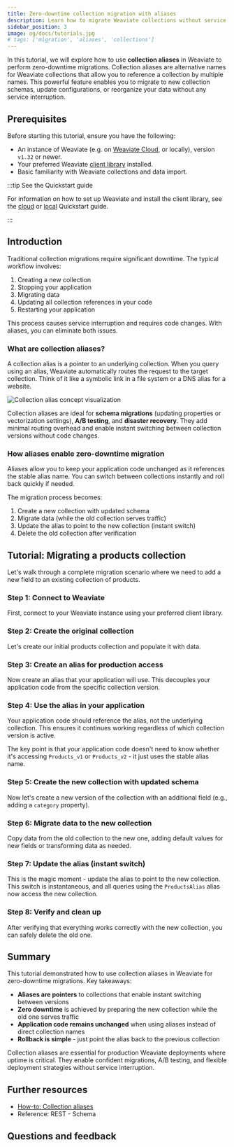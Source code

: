 ```yaml
---
title: Zero-downtime collection migration with aliases
description: Learn how to migrate Weaviate collections without service interruption using aliases
sidebar_position: 3
image: og/docs/tutorials.jpg
# tags: ['migration', 'aliases', 'collections']
---
```



In this tutorial, we will explore how to use **collection aliases** in Weaviate to perform zero-downtime migrations. Collection aliases are alternative names for Weaviate collections that allow you to reference a collection by multiple names. This powerful feature enables you to migrate to new collection schemas, update configurations, or reorganize your data without any service interruption.

## Prerequisites

Before starting this tutorial, ensure you have the following:

- An instance of Weaviate (e.g. on [Weaviate Cloud](https://console.weaviate.cloud), or locally), version `v1.32` or newer.
- Your preferred Weaviate [client library](../client-libraries/index.mdx) installed.
- Basic familiarity with Weaviate collections and data import.

:::tip See the Quickstart guide

For information on how to set up Weaviate and install the client library, see the [cloud](../quickstart/index.md) or [local](../quickstart/local.md) Quickstart guide.

:::

## Introduction

Traditional collection migrations require significant downtime. The typical workflow involves:

1. Creating a new collection
2. Stopping your application
3. Migrating data
4. Updating all collection references in your code
5. Restarting your application

This process causes service interruption and requires code changes. With aliases, you can eliminate both issues.

### What are collection aliases?

A collection alias is a pointer to an underlying collection. When you query using an alias, Weaviate automatically routes the request to the target collection. Think of it like a symbolic link in a file system or a DNS alias for a website.

![Collection alias concept visualization](./_includes/collection_alias_tutorial.png "Collection alias concept visualization")

Collection aliases are ideal for **schema migrations** (updating properties or vectorization settings), **A/B testing**, and **disaster recovery**. They add minimal routing overhead and enable instant switching between collection versions without code changes.


<CollectionAliasUsage />

### How aliases enable zero-downtime migration

Aliases allow you to keep your application code unchanged as it references the stable alias name. You can switch between collections instantly and roll back quickly if needed.

The migration process becomes:

1. Create a new collection with updated schema
2. Migrate data (while the old collection serves traffic)
3. Update the alias to point to the new collection (instant switch)
4. Delete the old collection after verification

## Tutorial: Migrating a products collection

Let's walk through a complete migration scenario where we need to add a new field to an existing collection of products.

### Step 1: Connect to Weaviate

First, connect to your Weaviate instance using your preferred client library.

<Tabs className="code" groupId="languages">
  <TabItem value="py" label="Python">
    <FilteredTextBlock
      text={PyCode}
      startMarker="# START ConnectToWeaviate"
      endMarker="# END ConnectToWeaviate"
      language="py"
    />
  </TabItem>
  <TabItem value="ts" label="JavaScript/TypeScript">
    <FilteredTextBlock
      text={TSCode}
      startMarker="// START ConnectToWeaviate"
      endMarker="// END ConnectToWeaviate"
      language="ts"
    />
  </TabItem>
  <TabItem value="go" label="Go">
    <FilteredTextBlock
      text={GoCode}
      startMarker="// START ConnectToWeaviate"
      endMarker="// END ConnectToWeaviate"
      language="go"
    />
  </TabItem>
  <TabItem value="java6" label="Java v6 (Beta)">
    <FilteredTextBlock
      text={JavaV6Code}
      startMarker="// START ConnectToWeaviate"
      endMarker="// END ConnectToWeaviate"
      language="java"
    />
  </TabItem>
  <TabItem value="java" label="Java">
    <FilteredTextBlock
      text={JavaCode}
      startMarker="// START ConnectToWeaviate"
      endMarker="// END ConnectToWeaviate"
      language="java"
    />
  </TabItem>
  <TabItem value="csharp" label="C# (Beta)">
    <FilteredTextBlock
      text={CSharpCode}
      startMarker="// START ConnectToWeaviate"
      endMarker="// END ConnectToWeaviate"
      language="csharp"
    />
  </TabItem>
</Tabs>

### Step 2: Create the original collection

Let's create our initial products collection and populate it with data.

<Tabs className="code" groupId="languages">
  <TabItem value="py" label="Python">
    <FilteredTextBlock
      text={PyCode}
      startMarker="# START Step1CreateOriginal"
      endMarker="# END Step1CreateOriginal"
      language="py"
    />
  </TabItem>
  <TabItem value="ts" label="JavaScript/TypeScript">
    <FilteredTextBlock
      text={TSCode}
      startMarker="// START Step1CreateOriginal"
      endMarker="// END Step1CreateOriginal"
      language="ts"
    />
  </TabItem>
  <TabItem value="go" label="Go">
    <FilteredTextBlock
      text={GoCode}
      startMarker="// START Step1CreateOriginal"
      endMarker="// END Step1CreateOriginal"
      language="go"
    />
  </TabItem>
  <TabItem value="java6" label="Java v6 (Beta)">
    <FilteredTextBlock
      text={JavaV6Code}
      startMarker="// START Step1CreateOriginal"
      endMarker="// END Step1CreateOriginal"
      language="java"
    />
  </TabItem>
  <TabItem value="java" label="Java">
    <FilteredTextBlock
      text={JavaCode}
      startMarker="// START Step1CreateOriginal"
      endMarker="// END Step1CreateOriginal"
      language="java"
    />
  </TabItem>
  <TabItem value="csharp" label="C# (Beta)">
    <FilteredTextBlock
      text={CSharpCode}
      startMarker="// START Step1CreateOriginal"
      endMarker="// END Step1CreateOriginal"
      language="csharp"
    />
  </TabItem>
</Tabs>

### Step 3: Create an alias for production access

Now create an alias that your application will use. This decouples your application code from the specific collection version.

<Tabs className="code" groupId="languages">
  <TabItem value="py" label="Python">
    <FilteredTextBlock
      text={PyCode}
      startMarker="# START Step2CreateAlias"
      endMarker="# END Step2CreateAlias"
      language="py"
    />
  </TabItem>
  <TabItem value="ts" label="JavaScript/TypeScript">
    <FilteredTextBlock
      text={TSCode}
      startMarker="// START Step2CreateAlias"
      endMarker="// END Step2CreateAlias"
      language="ts"
    />
  </TabItem>
  <TabItem value="go" label="Go">
    <FilteredTextBlock
      text={GoCode}
      startMarker="// START Step2CreateAlias"
      endMarker="// END Step2CreateAlias"
      language="go"
    />
  </TabItem>
  <TabItem value="java6" label="Java v6 (Beta)">
    <FilteredTextBlock
      text={JavaV6Code}
      startMarker="// START Step2CreateAlias"
      endMarker="// END Step2CreateAlias"
      language="java"
    />
  </TabItem>
  <TabItem value="java" label="Java">
    <FilteredTextBlock
      text={JavaCode}
      startMarker="// START Step2CreateAlias"
      endMarker="// END Step2CreateAlias"
      language="java"
    />
  </TabItem>
  <TabItem value="csharp" label="C# (Beta)">
    <FilteredTextBlock
      text={CSharpCode}
      startMarker="// START Step2CreateAlias"
      endMarker="// END Step2CreateAlias"
      language="csharp"
    />
  </TabItem>
</Tabs>

### Step 4: Use the alias in your application

Your application code should reference the alias, not the underlying collection. This ensures it continues working regardless of which collection version is active.

<Tabs className="code" groupId="languages">
  <TabItem value="py" label="Python">
    <FilteredTextBlock
      text={PyCode}
      startMarker="# START MigrationUseAlias"
      endMarker="# END MigrationUseAlias"
      language="py"
    />
  </TabItem>
  <TabItem value="ts" label="JavaScript/TypeScript">
    <FilteredTextBlock
      text={TSCode}
      startMarker="// START MigrationUseAlias"
      endMarker="// END MigrationUseAlias"
      language="ts"
    />
  </TabItem>
  <TabItem value="go" label="Go">
    <FilteredTextBlock
      text={GoCode}
      startMarker="// START MigrationUseAlias"
      endMarker="// END MigrationUseAlias"
      language="go"
    />
  </TabItem>
  <TabItem value="java6" label="Java v6 (Beta)">
    <FilteredTextBlock
      text={JavaV6Code}
      startMarker="// START MigrationUseAlias"
      endMarker="// END MigrationUseAlias"
      language="java"
    />
  </TabItem>
  <TabItem value="java" label="Java">
    <FilteredTextBlock
      text={JavaCode}
      startMarker="// START MigrationUseAlias"
      endMarker="// END MigrationUseAlias"
      language="java"
    />
  </TabItem>
  <TabItem value="csharp" label="C# (Beta)">
    <FilteredTextBlock
      text={CSharpCode}
      startMarker="// START MigrationUseAlias"
      endMarker="// END MigrationUseAlias"
      language="csharp"
    />
  </TabItem>
</Tabs>

The key point is that your application code doesn't need to know whether it's accessing `Products_v1` or `Products_v2` - it just uses the stable alias name.

### Step 5: Create the new collection with updated schema

Now let's create a new version of the collection with an additional field (e.g., adding a `category` property).

<Tabs className="code" groupId="languages">
  <TabItem value="py" label="Python">
    <FilteredTextBlock
      text={PyCode}
      startMarker="# START Step3NewCollection"
      endMarker="# END Step3NewCollection"
      language="py"
    />
  </TabItem>
  <TabItem value="ts" label="JavaScript/TypeScript">
    <FilteredTextBlock
      text={TSCode}
      startMarker="// START Step3NewCollection"
      endMarker="// END Step3NewCollection"
      language="ts"
    />
  </TabItem>
  <TabItem value="go" label="Go">
    <FilteredTextBlock
      text={GoCode}
      startMarker="// START Step3NewCollection"
      endMarker="// END Step3NewCollection"
      language="go"
    />
  </TabItem>
  <TabItem value="java6" label="Java v6 (Beta)">
    <FilteredTextBlock
      text={JavaV6Code}
      startMarker="// START Step3NewCollection"
      endMarker="// END Step3NewCollection"
      language="java"
    />
  </TabItem>
  <TabItem value="java" label="Java">
    <FilteredTextBlock
      text={JavaCode}
      startMarker="// START Step3NewCollection"
      endMarker="// END Step3NewCollection"
      language="java"
    />
  </TabItem>
  <TabItem value="csharp" label="C# (Beta)">
    <FilteredTextBlock
      text={CSharpCode}
      startMarker="// START Step3NewCollection"
      endMarker="// END Step3NewCollection"
      language="csharp"
    />
  </TabItem>
</Tabs>

### Step 6: Migrate data to the new collection

Copy data from the old collection to the new one, adding default values for new fields or transforming data as needed.

<Tabs className="code" groupId="languages">
  <TabItem value="py" label="Python">
    <FilteredTextBlock
      text={PyCode}
      startMarker="# START Step4MigrateData"
      endMarker="# END Step4MigrateData"
      language="py"
    />
  </TabItem>
  <TabItem value="ts" label="JavaScript/TypeScript">
    <FilteredTextBlock
      text={TSCode}
      startMarker="// START Step4MigrateData"
      endMarker="// END Step4MigrateData"
      language="ts"
    />
  </TabItem>
  <TabItem value="go" label="Go">
    <FilteredTextBlock
      text={GoCode}
      startMarker="// START Step4MigrateData"
      endMarker="// END Step4MigrateData"
      language="go"
    />
  </TabItem>
  <TabItem value="java6" label="Java v6 (Beta)">
    <FilteredTextBlock
      text={JavaV6Code}
      startMarker="// START Step4MigrateData"
      endMarker="// END Step4MigrateData"
      language="java"
    />
  </TabItem>
  <TabItem value="java" label="Java">
    <FilteredTextBlock
      text={JavaCode}
      startMarker="// START Step4MigrateData"
      endMarker="// END Step4MigrateData"
      language="java"
    />
  </TabItem>
  <TabItem value="csharp" label="C# (Beta)">
    <FilteredTextBlock
      text={CSharpCode}
      startMarker="// START Step4MigrateData"
      endMarker="// END Step4MigrateData"
      language="csharp"
    />
  </TabItem>
</Tabs>

### Step 7: Update the alias (instant switch)

This is the magic moment - update the alias to point to the new collection. This switch is instantaneous, and all queries using the `ProductsAlias` alias now access the new collection.

<Tabs className="code" groupId="languages">
  <TabItem value="py" label="Python">
    <FilteredTextBlock
      text={PyCode}
      startMarker="# START Step5UpdateAlias"
      endMarker="# END Step5UpdateAlias"
      language="py"
    />
  </TabItem>
  <TabItem value="ts" label="JavaScript/TypeScript">
    <FilteredTextBlock
      text={TSCode}
      startMarker="// START Step5UpdateAlias"
      endMarker="// END Step5UpdateAlias"
      language="ts"
    />
  </TabItem>
  <TabItem value="go" label="Go">
    <FilteredTextBlock
      text={GoCode}
      startMarker="// START Step5UpdateAlias"
      endMarker="// END Step5UpdateAlias"
      language="go"
    />
  </TabItem>
  <TabItem value="java6" label="Java v6 (Beta)">
    <FilteredTextBlock
      text={JavaV6Code}
      startMarker="// START Step5UpdateAlias"
      endMarker="// END Step5UpdateAlias"
      language="java"
    />
  </TabItem>
  <TabItem value="java" label="Java">
    <FilteredTextBlock
      text={JavaCode}
      startMarker="// START Step5UpdateAlias"
      endMarker="// END Step5UpdateAlias"
      language="java"
    />
  </TabItem>
  <TabItem value="csharp" label="C# (Beta)">
    <FilteredTextBlock
      text={CSharpCode}
      startMarker="// START Step5UpdateAlias"
      endMarker="// END Step5UpdateAlias"
      language="csharp"
    />
  </TabItem>
</Tabs>

### Step 8: Verify and clean up

After verifying that everything works correctly with the new collection, you can safely delete the old one.

<Tabs className="code" groupId="languages">
  <TabItem value="py" label="Python">
    <FilteredTextBlock
      text={PyCode}
      startMarker="# START Step6Cleanup"
      endMarker="# END Step6Cleanup"
      language="py"
    />
  </TabItem>
  <TabItem value="ts" label="JavaScript/TypeScript">
    <FilteredTextBlock
      text={TSCode}
      startMarker="// START Step6Cleanup"
      endMarker="// END Step6Cleanup"
      language="ts"
    />
  </TabItem>
  <TabItem value="go" label="Go">
    <FilteredTextBlock
      text={GoCode}
      startMarker="// START Step6Cleanup"
      endMarker="// END Step6Cleanup"
      language="go"
    />
  </TabItem>
  <TabItem value="java6" label="Java v6 (Beta)">
    <FilteredTextBlock
      text={JavaV6Code}
      startMarker="// START Step6Cleanup"
      endMarker="// END Step6Cleanup"
      language="java"
    />
  </TabItem>
  <TabItem value="java" label="Java">
    <FilteredTextBlock
      text={JavaCode}
      startMarker="// START Step6Cleanup"
      endMarker="// END Step6Cleanup"
      language="java"
    />
  </TabItem>
  <TabItem value="csharp" label="C# (Beta)">
    <FilteredTextBlock
      text={CSharpCode}
      startMarker="// START Step6Cleanup"
      endMarker="// END Step6Cleanup"
      language="csharp"
    />
  </TabItem>
</Tabs>

## Summary

This tutorial demonstrated how to use collection aliases in Weaviate for zero-downtime migrations. Key takeaways:

- **Aliases are pointers** to collections that enable instant switching between versions
- **Zero downtime** is achieved by preparing the new collection while the old one serves traffic
- **Application code remains unchanged** when using aliases instead of direct collection names
- **Rollback is simple** - just point the alias back to the previous collection

Collection aliases are essential for production Weaviate deployments where uptime is critical. They enable confident migrations, A/B testing, and flexible deployment strategies without service interruption.

## Further resources

- [How-to: Collection aliases](../manage-collections/collection-aliases.mdx)
- <SkipLink href="/weaviate/api/rest#tag/schema">
    Reference: REST - Schema
  </SkipLink>

## Questions and feedback


<DocsFeedback />
